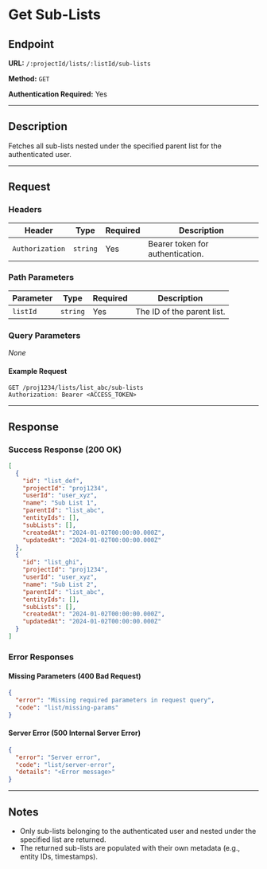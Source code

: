 # Get Sub-Lists

## Endpoint

**URL:** `/:projectId/lists/:listId/sub-lists`

**Method:** `GET`

**Authentication Required:** Yes

---

## Description

Fetches all sub-lists nested under the specified parent list for the authenticated user.

---

## Request

### Headers

| Header          | Type     | Required | Description                      |
| --------------- | -------- | -------- | -------------------------------- |
| `Authorization` | `string` | Yes      | Bearer token for authentication. |

### Path Parameters

| Parameter | Type     | Required | Description                |
| --------- | -------- | -------- | -------------------------- |
| `listId`  | `string` | Yes      | The ID of the parent list. |

### Query Parameters

_None_

#### Example Request

```http
GET /proj1234/lists/list_abc/sub-lists
Authorization: Bearer <ACCESS_TOKEN>
```

---

## Response

### Success Response (200 OK)

```json
[
  {
    "id": "list_def",
    "projectId": "proj1234",
    "userId": "user_xyz",
    "name": "Sub List 1",
    "parentId": "list_abc",
    "entityIds": [],
    "subLists": [],
    "createdAt": "2024-01-02T00:00:00.000Z",
    "updatedAt": "2024-01-02T00:00:00.000Z"
  },
  {
    "id": "list_ghi",
    "projectId": "proj1234",
    "userId": "user_xyz",
    "name": "Sub List 2",
    "parentId": "list_abc",
    "entityIds": [],
    "subLists": [],
    "createdAt": "2024-01-02T00:00:00.000Z",
    "updatedAt": "2024-01-02T00:00:00.000Z"
  }
]
```

### Error Responses

#### Missing Parameters (400 Bad Request)

```json
{
  "error": "Missing required parameters in request query",
  "code": "list/missing-params"
}
```

#### Server Error (500 Internal Server Error)

```json
{
  "error": "Server error",
  "code": "list/server-error",
  "details": "<Error message>"
}
```

---

## Notes

- Only sub-lists belonging to the authenticated user and nested under the specified list are returned.
- The returned sub-lists are populated with their own metadata (e.g., entity IDs, timestamps).
